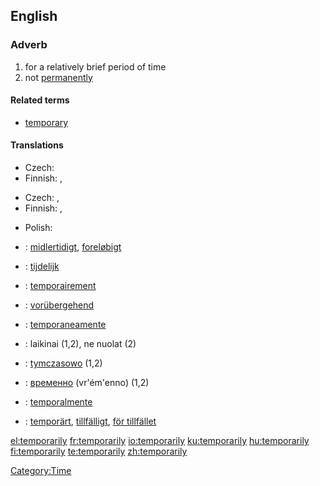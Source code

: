 ==English==
===Adverb===
{{en-adv|-}}

# for a relatively brief period of time
# not [[permanently]]

====Related terms====
*[[temporary]]

====Translations====
{{trans-top|for a relatively brief period of time}}
* Czech: {{t|cs|dočasně}}
* Finnish: {{t|fi|väliaikaisesti}}, {{t|fi|tilapäisesti}}
{{trans-mid}}
{{trans-bottom}}

{{trans-top|not permanently}}
* Czech: {{t|cs|přechodně}}, {{t|cs|provizorně}}
* Finnish: {{t|fi|väliaikaisesti}}, {{t|fi|tilapäisesti}}
{{trans-mid}}
* Polish: {{t|pl|prowizorycznie}}
{{trans-bottom}}

{{checktrans-top}}
*{{ttbc|Danish}}: [[midlertidigt]], [[foreløbigt]]
*{{ttbc|Dutch}}: [[tijdelijk]]
*{{ttbc|French}}: [[temporairement]]
*{{ttbc|German}}: [[vorübergehend]]
*{{ttbc|Italian}}: [[temporaneamente]]
{{checktrans-mid}}
*{{ttbc|Lithuanian}}: laikinai (1,2), ne nuolat (2)
*{{ttbc|Polish}}: [[tymczasowo]] (1,2)
*{{ttbc|Russian}}: [[временно]] (vr'ém'enno) (1,2)
*{{ttbc|Spanish}}: [[temporalmente]]
*{{ttbc|Swedish}}: [[temporärt]], [[tillfälligt]], [[för tillfället]]
{{checktrans-bottom}}

[[Category:Time]]

[[el:temporarily]]
[[fr:temporarily]]
[[io:temporarily]]
[[ku:temporarily]]
[[hu:temporarily]]
[[fi:temporarily]]
[[te:temporarily]]
[[zh:temporarily]]